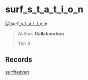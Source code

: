 
# surf_s_t_a_t_i_o_n

![surf_s_t_a_t_i_o_n](https://raw.githubusercontent.com/Sayt123/SurfMapPics/Maps-and-bonuses/csgo/surf_s_t_a_t_i_o_n.jpg)

> Author: **Collaboration**
>
> Tier 3

## Records

[surfheaven](https://surfheaven.eu/map/surf_s_t_a_t_i_o_n)
